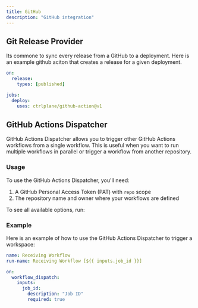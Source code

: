 ```yaml
---
title: GitHub
description: "GitHub integration"
---
```


## Git Release Provider

Its commone to sync every release from a GitHub to a deployment. Here is an
example github aciton that creates a release for a given deployment.

```yaml
on:
  release:
    types: [published]

jobs:
  deploy:
    uses: ctrlplane/github-action@v1
```

## GitHub Actions Dispatcher

GitHub Actions Dispatcher allows you to trigger other GitHub Actions workflows
from a single workflow. This is useful when you want to run multiple workflows
in parallel or trigger a workflow from another repository.

### Usage

To use the GitHub Actions Dispatcher, you'll need:

1. A GitHub Personal Access Token (PAT) with `repo` scope
2. The repository name and owner where your workflows are defined

To see all available options, run:

### Example

Here is an example of how to use the GitHub Actions Dispatcher to trigger a workspace:

```yaml
name: Receiving Workflow
run-name: Receiving Workflow [${{ inputs.job_id }}]

on:
  workflow_dispatch:
    inputs:
      job_id:
        description: "Job ID"
        required: true
```
